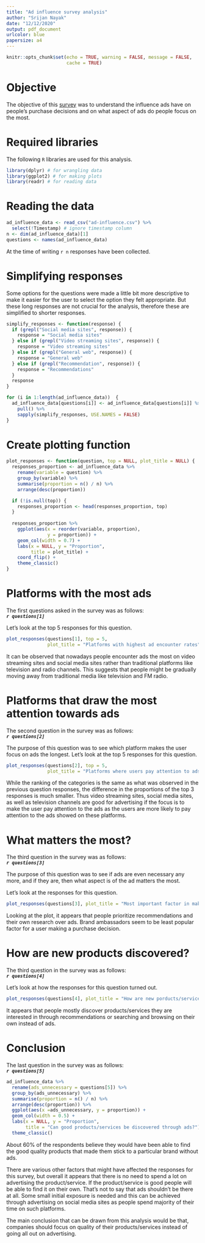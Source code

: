 ```yaml
---
title: "Ad influence survey analysis"
author: "Srijan Nayak"
date: "12/12/2020"
output: pdf_document
urlcolor: blue
papersize: a4
---
```


```r
knitr::opts_chunk$set(echo = TRUE, warning = FALSE, message = FALSE,
                      cache = TRUE)
```

# Objective

The objective of this [survey](https://forms.gle/791dhPnxgLVPzgyG9) was to
understand the influence ads have on people's purchase decisions and on what
aspect of ads do people focus on the most.

# Required libraries

The following `R` libraries are used for this analysis.

```r
library(dplyr) # for wrangling data
library(ggplot2) # for making plots
library(readr) # for reading data
```

# Reading the data

```r
ad_influence_data <- read_csv("ad-influence.csv") %>%
  select(!Timestamp) # ignore timestamp column
n <- dim(ad_influence_data)[1]
questions <- names(ad_influence_data)
```

At the time of writing `r n` responses have been collected.

# Simplifying responses

Some options for the questions were made a little bit more descriptive to make
it easier for the user to select the option they felt appropriate. But these
long responses are not crucial for the analysis, therefore these are simplified
to shorter responses.

```r
simplify_responses <- function(response) {
  if (grepl("Social media sites", response)) {
    response = "Social media sites"
  } else if (grepl("Video streaming sites", response)) {
    response = "Video streaming sites"
  } else if (grepl("General web", response)) {
    response = "General web"
  } else if (grepl("Recommendation", response)) {
    response = "Recommendations"
  }
  response
}

for (i in 1:length(ad_influence_data))  {
  ad_influence_data[questions[i]] <- ad_influence_data[questions[i]] %>%
    pull() %>%
    sapply(simplify_responses, USE.NAMES = FALSE)
}
```

# Create plotting function

```r
plot_responses <- function(question, top = NULL, plot_title = NULL) {
  responses_proportion <- ad_influence_data %>%
    rename(variable = question) %>%
    group_by(variable) %>%
    summarise(proportion = n() / n) %>%
    arrange(desc(proportion))

  if (!is.null(top)) {
    responses_proportion <- head(responses_proportion, top)
  }
  
  responses_proportion %>%
    ggplot(aes(x = reorder(variable, proportion),
               y = proportion)) +
    geom_col(width = 0.7) +
    labs(x = NULL, y = "Proportion",
         title = plot_title) +
    coord_flip() +
    theme_classic()
}
```


# Platforms with the most ads

The first questions asked in the survey was as follows: \
**_`r questions[1]`_**

Let's look at the top 5 responses for this question.

```r
plot_responses(questions[1], top = 5,
               plot_title = "Platforms with highest ad encounter rates")
```

It can be observed that nowadays people encounter ads the most on video
streaming sites and social media sites rather than traditional platforms like
television and radio channels. This suggests that people might be gradually
moving away from traditional media like television and FM radio.

# Platforms that draw the most attention towards ads

The second question in the survey was as follows: \
**_`r questions[2]`_**

The purpose of this question was to see which platform makes the user focus
on ads the longest. Let's look at the top 5 responses for this question.

```r
plot_responses(questions[2], top = 5,
               plot_title = "Platforms where users pay attention to ads the most")
```

While the ranking of the categories is the same as what was observed in the
previous question responses, the difference in the proportions of the 
top 3 responses is much smaller. Thus video streaming sites, social media sites,
as well as television channels are good for advertising if the focus is to make
the user pay attention to the ads as the users are more likely to pay attention
to the ads showed on these platforms.

# What matters the most?

The third question in the survey was as follows: \
**_`r questions[3]`_**

The purpose of this question was to see if ads are even necessary any more,
and if they are, then what aspect is of the ad matters the most.

Let's look at the responses for this question.

```r
plot_responses(questions[3], plot_title = "Most important factor in making a purchase decision")
```

Looking at the plot, it appears that people prioritize recommendations and their
own research over ads. Brand ambassadors seem to be least popular factor for
a user making a purchase decision.

# How are new products discovered?

The third question in the survey was as follows: \
**_`r questions[4]`_**

Let's look at how the responses for this question turned out.

```r
plot_responses(questions[4], plot_title = "How are new porducts/services discovered?")
```

It appears that people mostly discover products/services they are interested in
through recommendations or searching and browsing on their own instead of ads.

# Conclusion

The last question in the survey was as follows: \
**_`r questions[5]`_**

```r
ad_influence_data %>%
  rename(ads_unnecessary = questions[5]) %>%
  group_by(ads_unnecessary) %>%
  summarise(proportion = n() / n) %>%
  arrange(desc(proportion)) %>%
  ggplot(aes(x =ads_unnecessary, y = proportion)) +
  geom_col(width = 0.5) +
  labs(x = NULL, y = "Proportion",
       title = "Can good products/services be discovered through ads?") +
  theme_classic()
```

About 60% of the respondents believe they would have been able to find the good
quality products that made them stick to a particular brand without ads.

There are various other factors that might have affected the responses for this
survey, but overall it appears that there is no need to spend a lot on
advertising the product/service. If the product/service is good people will be
able to find it on their own. That's not to say that ads shouldn't be there at
all. Some small initial exposure is needed and this can be achieved through
advertising on social media sites as people spend majority of their time on such
platforms.

The main conclusion that can be drawn from this analysis would be that,
companies should focus on quality of their products/services instead of going
all out on advertising.
